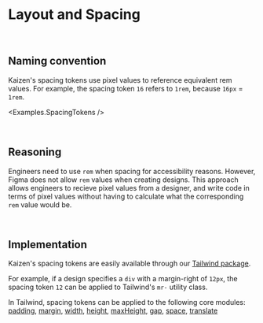 
<Meta of={Examples} />

# Layout and Spacing

<br />

## Naming convention

Kaizen's spacing tokens use pixel values to reference equivalent rem values. For example, the spacing token `16` refers to `1rem`, because `16px` = `1rem`.

<Examples.SpacingTokens />

<br />

## Reasoning

Engineers need to use `rem` when spacing for accessibility reasons. However, Figma does not allow `rem` values when creating designs. This approach allows engineers to recieve pixel values from a designer, and write code in terms of pixel values without having to calculate what the corresponding `rem` value would be.

<br />

## Implementation

Kaizen's spacing tokens are easily available through our [Tailwind package](/docs/guides-tailwind-overview--docs).

For example, if a design specifies a `div` with a margin-right of `12px`, the spacing token `12` can be applied to Tailwind's `mr-` utility class.

<Canvas of={Examples.MarginExample} />

In Tailwind, spacing tokens can be applied to the following core modules:
[padding](https://tailwindcss.com/docs/padding), [margin](https://tailwindcss.com/docs/margin), [width](https://tailwindcss.com/docs/width), [height](https://tailwindcss.com/docs/height), [maxHeight](https://tailwindcss.com/docs/max-height#setting-the-maximum-height), [gap](https://tailwindcss.com/docs/gap), [space](https://tailwindcss.com/docs/space), [translate](https://tailwindcss.com/docs/translate)
